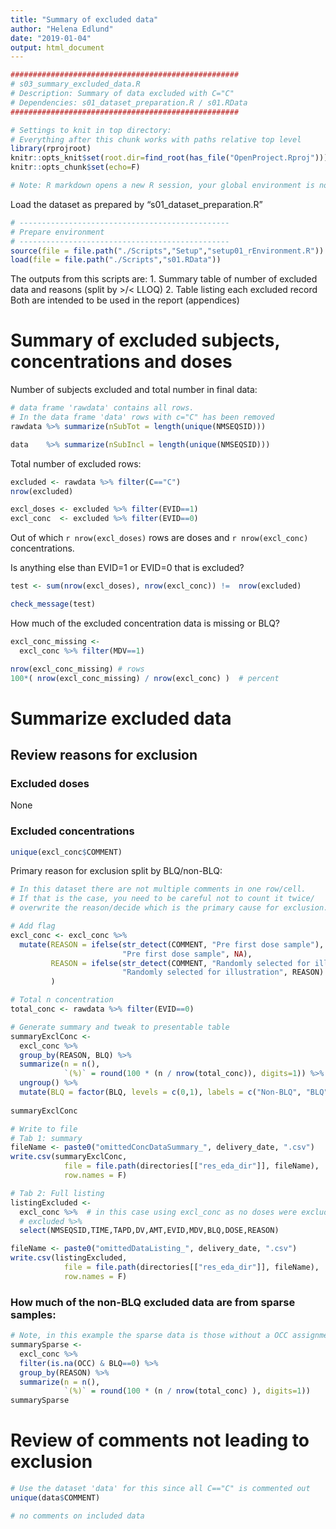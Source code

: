 ```yaml
---
title: "Summary of excluded data"
author: "Helena Edlund"
date: "2019-01-04"
output: html_document
---
```


```r
###################################################
# s03_summary_excluded_data.R
# Description: Summary of data excluded with C="C"
# Dependencies: s01_dataset_preparation.R / s01.RData
###################################################

# Settings to knit in top directory:
# Everything after this chunk works with paths relative top level
library(rprojroot)
knitr::opts_knit$set(root.dir=find_root(has_file("OpenProject.Rproj"))) 
knitr::opts_chunk$set(echo=F)

# Note: R markdown opens a new R session, your global environment is not available.
```

Load the dataset as prepared by "s01_dataset_preparation.R"
```r
# -----------------------------------------------
# Prepare environment
# -----------------------------------------------
source(file = file.path("./Scripts","Setup","setup01_rEnvironment.R"))
load(file = file.path("./Scripts","s01.RData"))

```

The outputs from this scripts are: 
  1. Summary table of number of excluded data and reasons (split by >/< LLOQ)
  2. Table listing each excluded record
Both are intended to be used in the report (appendices)


# Summary of excluded subjects, concentrations and doses
Number of subjects excluded and total number in final data:
```r
# data frame 'rawdata' contains all rows. 
# In the data frame 'data' rows with c="C" has been removed
rawdata %>% summarize(nSubTot = length(unique(NMSEQSID)))

data    %>% summarize(nSubIncl = length(unique(NMSEQSID)))
```

Total number of excluded rows: 
```r
excluded <- rawdata %>% filter(C=="C")
nrow(excluded)

excl_doses <- excluded %>% filter(EVID==1)
excl_conc  <- excluded %>% filter(EVID==0)
```

Out of which `r nrow(excl_doses)` rows are doses and `r nrow(excl_conc)` concentrations.

Is anything else than EVID=1 or EVID=0 that is excluded?
```r
test <- sum(nrow(excl_doses), nrow(excl_conc)) !=  nrow(excluded)

check_message(test)
```

How much of the excluded concentration data is missing or BLQ?
```r
excl_conc_missing <- 
  excl_conc %>% filter(MDV==1)

nrow(excl_conc_missing) # rows
100*( nrow(excl_conc_missing) / nrow(excl_conc) )  # percent
```

# Summarize excluded data

## Review reasons for exclusion
### Excluded doses
None

### Excluded concentrations
```r
unique(excl_conc$COMMENT)
```

Primary reason for exclusion split by BLQ/non-BLQ:
```r
# In this dataset there are not multiple comments in one row/cell. 
# If that is the case, you need to be careful not to count it twice/
# overwrite the reason/decide which is the primary cause for exclusion.

# Add flag
excl_conc <- excl_conc %>% 
  mutate(REASON = ifelse(str_detect(COMMENT, "Pre first dose sample"), 
                         "Pre first dose sample", NA),
         REASON = ifelse(str_detect(COMMENT, "Randomly selected for illustration"), 
                         "Randomly selected for illustration", REASON)
         )

# Total n concentration 
total_conc <- rawdata %>% filter(EVID==0)

# Generate summary and tweak to presentable table
summaryExclConc <- 
  excl_conc %>%
  group_by(REASON, BLQ) %>% 
  summarize(n = n(), 
            `(%)` = round(100 * (n / nrow(total_conc)), digits=1)) %>% 
  ungroup() %>% 
  mutate(BLQ = factor(BLQ, levels = c(0,1), labels = c("Non-BLQ", "BLQ")))
  
summaryExclConc
```


```r
# Write to file
# Tab 1: summary
fileName <- paste0("omittedConcDataSummary_", delivery_date, ".csv")
write.csv(summaryExclConc,
            file = file.path(directories[["res_eda_dir"]], fileName),
            row.names = F)

# Tab 2: Full listing
listingExcluded <- 
  excl_conc %>%  # in this case using excl_conc as no doses were excluded
  # excluded %>% 
  select(NMSEQSID,TIME,TAPD,DV,AMT,EVID,MDV,BLQ,DOSE,REASON)

fileName <- paste0("omittedDataListing_", delivery_date, ".csv")
write.csv(listingExcluded,
            file = file.path(directories[["res_eda_dir"]], fileName),
            row.names = F)
```


### How much of the non-BLQ excluded data are from sparse samples:
```r
# Note, in this example the sparse data is those without a OCC assignment
summarySparse <- 
  excl_conc %>%
  filter(is.na(OCC) & BLQ==0) %>% 
  group_by(REASON) %>% 
  summarize(n = n(), 
            `(%)` = round(100 * (n / nrow(total_conc) ), digits=1))
summarySparse
```


# Review of comments not leading to exclusion
```r
# Use the dataset 'data' for this since all C=="C" is commented out
unique(data$COMMENT)

# no comments on included data

```

